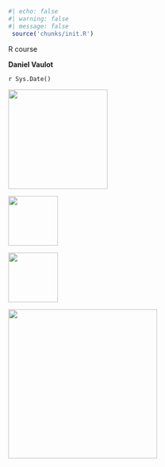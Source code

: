 ```r
#| echo: false
#| warning: false
#| message: false
 source('chunks/init.R')
```

[R course]{.title .absolute bottom="550"}

[**Daniel Vaulot**]{.presenter .absolute bottom="300"}

[`r Sys.Date()`]{.absolute .smaller bottom="250"}

![](img/institutions/logo_ecodim.png){.absolute left="600" bottom="20" width="200"}

![](img/institutions/logo_SBR.png){.absolute left="0" bottom="20" height="100"}

![](img/institutions/NTU-Logo-full-colour.png){.absolute right="0" bottom="20" height="100"}

![](img/R/R-logo.png){.absolute right="50" top="50" height="300"}

